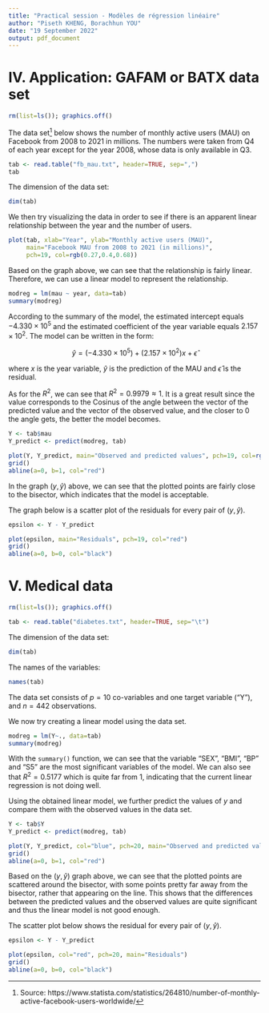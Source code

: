 ```yaml
---
title: "Practical session - Modèles de régression linéaire"
author: "Piseth KHENG, Borachhun YOU"
date: "19 September 2022"
output: pdf_document
---
```


# IV. Application: GAFAM or BATX data set

```r
rm(list=ls()); graphics.off()
```

The data set^[Source: https://www.statista.com/statistics/264810/number-of-monthly-active-facebook-users-worldwide/] below shows the number of monthly active users (MAU) on Facebook from 2008 to 2021 in millions. The numbers were taken from Q4 of each year except for the year 2008, whose data is only available in Q3.

```r
tab <- read.table("fb_mau.txt", header=TRUE, sep=",")
tab
```

The dimension of the data set:

```r
dim(tab)
```

We then try visualizing the data in order to see if there is an apparent linear relationship between the year and the number of users.

```r
plot(tab, xlab="Year", ylab="Monthly active users (MAU)",
     main="Facebook MAU from 2008 to 2021 (in millions)",
     pch=19, col=rgb(0.27,0.4,0.68))
```

Based on the graph above, we can see that the relationship is fairly linear. Therefore, we can use a linear model to represent the relationship.

```r
modreg = lm(mau ~ year, data=tab)
summary(modreg)
```

According to the summary of the model, the estimated intercept equals $-4.330 \times 10^5$ and the estimated coefficient of the year variable equals $2.157 \times 10^2$. The model can be written in the form:

$$\hat{y} = (-4.330 \times 10^5) + (2.157 \times 10^2) x + \hat{\epsilon}$$

where $x$ is the year variable, $\hat{y}$ is the prediction of the MAU and $\hat{\epsilon}$ is the residual.

As for the $R^2$, we can see that $R^2 = 0.9979 \approx 1$. It is a great result since the value corresponds to the Cosinus of the angle between the vector of the predicted value and the vector of the observed value, and the closer to 0 the angle gets, the better the model becomes.

```r
Y <- tab$mau
Y_predict <- predict(modreg, tab)

plot(Y, Y_predict, main="Observed and predicted values", pch=19, col=rgb(0.27,0.4,0.68))
grid()
abline(a=0, b=1, col="red")
```

In the graph $(y, \hat{y})$ above, we can see that the plotted points are fairly close to the bisector, which indicates that the model is acceptable.

The graph below is a scatter plot of the residuals for every pair of $(y, \hat{y})$.

```r
epsilon <- Y - Y_predict

plot(epsilon, main="Residuals", pch=19, col="red")
grid()
abline(a=0, b=0, col="black")
```

# V. Medical data

```r
rm(list=ls()); graphics.off()
```

```r
tab <- read.table("diabetes.txt", header=TRUE, sep="\t")
```

The dimension of the data set:

```r
dim(tab)
```

The names of the variables:

```r
names(tab)
```

The data set consists of $p=10$ co-variables and one target variable ("Y"), and $n=442$ observations.

We now try creating a linear model using the data set.

```r
modreg = lm(Y~., data=tab)
summary(modreg)
```

With the `summary()` function, we can see that the variable "SEX", "BMI", "BP" and "S5" are the most significant variables of the model. We can also see that $R^2 = 0.5177$ which is quite far from 1, indicating that the current linear regression is not doing well.

Using the obtained linear model, we further predict the values of $y$ and compare them with the observed values in the data set.

```r
Y <- tab$Y
Y_predict <- predict(modreg, tab)

plot(Y, Y_predict, col="blue", pch=20, main="Observed and predicted values")
grid()
abline(a=0, b=1, col="red")
```

Based on the $(y, \hat{y})$ graph above, we can see that the plotted points are scattered around the bisector, with some points pretty far away from the bisector, rather that appearing on the line. This shows that the differences between the predicted values and the observed values are quite significant and thus the linear model is not good enough.

The scatter plot below shows the residual for every pair of $(y, \hat{y})$.

```r
epsilon <- Y - Y_predict

plot(epsilon, col="red", pch=20, main="Residuals")
grid()
abline(a=0, b=0, col="black")
```